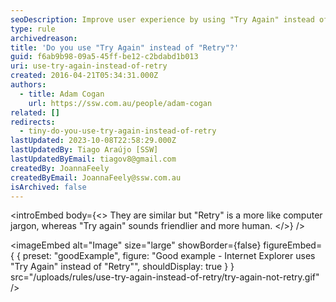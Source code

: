 ```yaml
---
seoDescription: Improve user experience by using "Try Again" instead of "Retry", creating a friendlier and more human-like interaction.
type: rule
archivedreason:
title: 'Do you use "Try Again" instead of "Retry"?'
guid: f6ab9b98-09a5-45ff-be12-c2bdabd1b013
uri: use-try-again-instead-of-retry
created: 2016-04-21T05:34:31.000Z
authors:
  - title: Adam Cogan
    url: https://ssw.com.au/people/adam-cogan
related: []
redirects:
  - tiny-do-you-use-try-again-instead-of-retry
lastUpdated: 2023-10-08T22:58:29.000Z
lastUpdatedBy: Tiago Araújo [SSW]
lastUpdatedByEmail: tiagov8@gmail.com
createdBy: JoannaFeely
createdByEmail: JoannaFeely@ssw.com.au
isArchived: false
---
```


<introEmbed
  body={<>
They are similar but "Retry" is a more like computer jargon, whereas "Try again" sounds friendlier and more human.
  </>}
/>

<imageEmbed
  alt="Image"
  size="large"
  showBorder={false}
  figureEmbed={ {
    preset: "goodExample",
    figure: "Good example - Internet Explorer uses \"Try Again\" instead of \"Retry\"",
    shouldDisplay: true
  } }
  src="/uploads/rules/use-try-again-instead-of-retry/try-again-not-retry.gif"
/>
